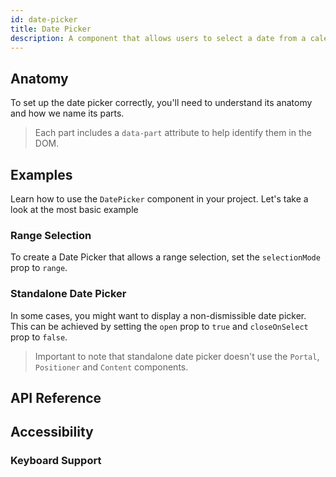 ```yaml
---
id: date-picker
title: Date Picker
description: A component that allows users to select a date from a calendar.
---
```


<ComponentPreview id="DatePicker" />

## Anatomy

To set up the date picker correctly, you'll need to understand its anatomy and how we name its
parts.

> Each part includes a `data-part` attribute to help identify them in the DOM.

<Anatomy id="date-picker" />

## Examples

Learn how to use the `DatePicker` component in your project. Let's take a look at the most basic
example

<Example id="basic" />

### Range Selection

To create a Date Picker that allows a range selection, set the `selectionMode` prop to `range`.

<Example id="range" />

### Standalone Date Picker

In some cases, you might want to display a non-dismissible date picker. This can be achieved by
setting the `open` prop to `true` and `closeOnSelect` prop to `false`.

> Important to note that standalone date picker doesn't use the `Portal`, `Positioner` and `Content`
> components.

<Example id="standalone" />

## API Reference

<ComponentTypes id="date-picker" />

## Accessibility

### Keyboard Support

<KeyBindingsTable id="date-picker" />
